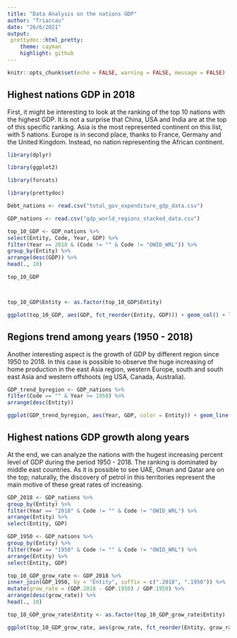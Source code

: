 ---
title: "Data Analysis on the nations GDP"
author: "Triaccau"
date: "26/6/2021"
output: 
 prettydoc::html_pretty:
    theme: cayman
    highlight: github
---

```{r setup, include=FALSE}
knitr::opts_chunk$set(echo = FALSE, warning = FALSE, message = FALSE)
```

## Highest nations GDP in 2018


First, it might be interesting to look at the ranking of the top 10 nations with the highest GDP. It is not a surprise that China, USA and India are at the top of this specific ranking. Asia is the most represented continent on this list, with 5 nations. Europe is in second place, thanks to France, Germany and the United Kingdom. Instead, no nation representing the African continent.


```{r}
library(dplyr)

library(ggplot2)

library(forcats)

library(prettydoc)

Debt_nations <- read.csv("total_gov_expenditure_gdp_data.csv")

GDP_nations <- read.csv("gdp_world_regions_stacked_data.csv")

top_10_GDP <- GDP_nations %>%
select(Entity, Code, Year, GDP) %>%
filter(Year == 2018 & (Code != "" & Code != "OWID_WRL")) %>%
group_by(Entity) %>%
arrange(desc(GDP)) %>%
head(., 10)

top_10_GDP



top_10_GDP$Entity <- as.factor(top_10_GDP$Entity)

ggplot(top_10_GDP, aes(GDP, fct_reorder(Entity, GDP))) + geom_col() + labs(title = "World GDP Countries", subtitle = "Top 10 countries with highest GDP", y = "Country")

```

## Regions trend among years (1950 - 2018)

Another interesting aspect is the growth of GDP by different region since 1950 to 2018. In this case is possible to observe the huge increasing of home production in the east Asia region, western Europe, south and south east Asia and western offshoots (eg USA, Canada, Australia).

```{r}
GDP_trend_byregion <- GDP_nations %>%
filter(Code == "" & Year >= 1950) %>%
arrange(desc(Entity))

ggplot(GDP_trend_byregion, aes(Year, GDP, color = Entity)) + geom_line() + labs(title = "GDP trend", subtitle = "Growing of GDP along regions between 1850 and 2018")
```

## Highest nations GDP growth along years

At the end, we can analyze the nations with the hugest increasing percent level of GDP during the period 1950 - 2018. The ranking is dominated by middle east countries. As it is possible to see UAE, Oman and Qatar are on the top; naturally, the discovery of petrol in this territories represent the main motive of these great rates of increasing.

```{r}
GDP_2018 <- GDP_nations %>%
group_by(Entity) %>%
filter(Year == "2018" & Code != "" & Code != "OWID_WRL") %>%
arrange(Entity) %>%
select(Entity, GDP)

GDP_1950 <- GDP_nations %>%
group_by(Entity) %>%
filter(Year == "1950" & Code != "" & Code != "OWID_WRL") %>%
arrange(Entity) %>%
select(Entity, GDP)

top_10_GDP_grow_rate <- GDP_2018 %>%
inner_join(GDP_1950, by = "Entity", suffix = c(".2018", ".1950")) %>%
mutate(grow_rate = (GDP.2018 - GDP.1950) / GDP.1950) %>%
arrange(desc(grow_rate)) %>%
head(., 10)

top_10_GDP_grow_rate$Entity <- as.factor(top_10_GDP_grow_rate$Entity)

ggplot(top_10_GDP_grow_rate, aes(grow_rate, fct_reorder(Entity, grow_rate))) + geom_col() + labs(title = "Highest grow rates", subtitle = "Ten countries with highest grow rate amon 1950 and 2018", y = "Country")
```

